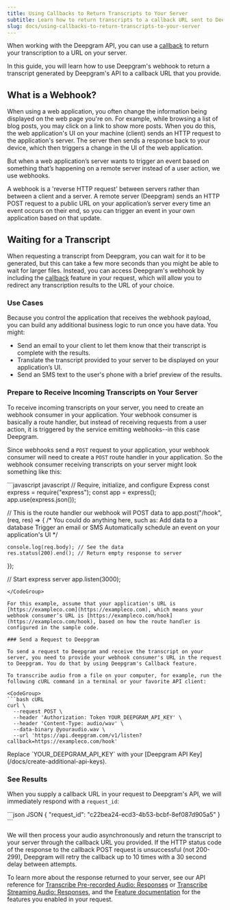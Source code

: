 ```yaml
---
title: Using Callbacks to Return Transcripts to Your Server
subtitle: Learn how to return transcripts to a callback URL sent to Deepgram's API.
slug: docs/using-callbacks-to-return-transcripts-to-your-server
---
```



When working with the Deepgram API, you can use a [callback](/docs/callback/) to return your transcription to a URL on your server.

In this guide, you will learn how to use Deepgram's webhook to return a transcript generated by Deepgram's API to a callback URL that you provide.

## What is a Webhook?

When using a web application, you often change the information being displayed on the web page you're on. For example, while browsing a list of blog posts, you may click on a link to show more posts. When you do this, the web application's UI on your machine (client) sends an HTTP request to the application's server. The server then sends a response back to your device, which then triggers a change in the UI of the web application.

But when a web application’s server wants to trigger an event based on something that’s happening on a remote server instead of a user action, we use webhooks.

A webhook is a 'reverse HTTP request' between servers rather than between a client and a server. A remote server (Deepgram) sends an HTTP POST request to a public URL on your application’s server every time an event occurs on their end, so you can trigger an event in your own application based on that update.

## Waiting for a Transcript

When requesting a transcript from Deepgram, you can wait for it to be generated, but this can take a few more seconds than you might be able to wait for larger files. Instead, you can access Deepgram's webhook by including the [callback](/docs/callback/) feature in your request, which will allow you to redirect any transcription results to the URL of your choice.

### Use Cases

Because you control the application that receives the webhook payload, you can build any additional business logic to run once you have data. You might:

* Send an email to your client to let them know that their transcript is complete with the results.
* Translate the transcript provided to your server to be displayed on your application’s UI.
* Send an SMS text to the user's phone with a brief preview of the results.

### Prepare to Receive Incoming Transcripts on Your Server

To receive incoming transcripts on your server, you need to create an webhook consumer in your application. Your webhook consumer is basically a route handler, but instead of receiving requests from a user action, it is triggered by the service emitting webhooks--in this case Deepgram.

Since webhooks send a `POST` request to your application, your webhook consumer will need to create a `POST` route handler in your application. So the webhook consumer receiving transcripts on your server might look something like this:

<CodeGroup>
  ```javascript javascript
  // Require, initialize, and configure Express
  const express = require("express");
  const app = express();
  app.use(express.json());

  // This is the route handler our webhook will POST data to
  app.post("/hook", (req, res) => {
  	/*
          You could do anything here, such as:
          Add data to a database
          Trigger an email or SMS
          Automatically schedule an event on your application's UI
      */

  	console.log(req.body); // See the data
  	res.status(200).end(); // Return empty response to server
  });

  // Start express server
  app.listen(3000);
  ```
</CodeGroup>

For this example, assume that your application's URL is [https://exampleco.com](https://exampleco.com), which means your webhook consumer’s URL is [https://exampleco.com/hook](https://exampleco.com/hook), based on how the route handler is configured in the sample code.

### Send a Request to Deepgram

To send a request to Deepgram and receive the transcript on your server, you need to provide your webhook consumer's URL in the request to Deepgram. You do that by using Deepgram's Callback feature.

To transcribe audio from a file on your computer, for example, run the following cURL command in a terminal or your favorite API client:

<CodeGroup>
  ```bash cURL
  curl \
    --request POST \
    --header 'Authorization: Token YOUR_DEEPGRAM_API_KEY' \
    --header 'Content-Type: audio/wav' \
    --data-binary @youraudio.wav \
    --url 'https://api.deepgram.com/v1/listen?callback=https://exampleco.com/hook'
  ```
</CodeGroup>

<Warning>
  Replace `YOUR_DEEPGRAM_API_KEY` with your [Deepgram API Key](/docs/create-additional-api-keys).
</Warning>

### See Results

When you supply a callback URL in your request to Deepgram's API, we will immediately respond with a `request_id`:

<CodeGroup>
  ```json JSON
  { "request_id": "c22bea24-ecd3-4b53-bcbf-8ef087d905a5" }
  ```
</CodeGroup>

We will then process your audio asynchronously and return the transcript to your server through the callback URL you provided. If the HTTP status code of the response to the callback POST request is unsuccessful (not 200-299), Deepgram will retry the callback up to 10 times with a 30 second delay between attempts.

To learn more about the response returned to your server, see our API reference for [Transcribe Pre-recorded Audio: Responses](/reference/pre-recorded) or [Transcribe Streaming Audio: Responses](/reference/streaming), and the [Feature documentation](/docs/features-overview) for the features you enabled in your request.
